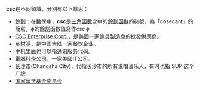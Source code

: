 '''csc'''在不同領域，分別有以下意思：
*[[餘割|餘割]]：在[[數學|數學]]中，'''csc'''是[[三角函數|三角函數]]之中的[[餘割|餘割]][[函數|函數]]的符號，為「cosecant」的簡寫，<math>\phi</math>的餘割函數值寫作<math>\csc \phi</math>
*[[CSC_Enterprise_Corp.|CSC Enterprise Corp.]]，是美國一家[[傢具|傢具]][[製造商|製造商]]的批發供應商。
*[[乡村基|乡村基]]，是中国大陆一家餐饮企业。
*手机里面也可以指通讯服务代码。
*[[電腦科學公司|電腦科學公司]]，一家美國IT公司。
*[[长沙市|长沙市]](Changsha City)，代指长沙市的所有说唱音乐人，有时也指 SUP 这个厂牌。
*[[国家留学基金委员会|国家留学基金委员会]]
{{disambig|Cat=三字拉丁字母缩写消歧义}}